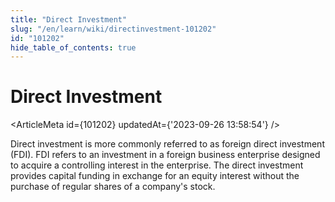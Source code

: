 ```yaml
---
title: "Direct Investment"
slug: "/en/learn/wiki/directinvestment-101202"
id: "101202"
hide_table_of_contents: true
---
```



# Direct Investment

<ArticleMeta id={101202} updatedAt={'2023-09-26 13:58:54'} />
<div className='border-solid border-b border-t-0 my-4 border-[var(--ifm-color-gray-300)]' />

Direct investment is more commonly referred to as foreign direct investment (FDI). FDI refers to an investment in a foreign business enterprise designed to acquire a controlling interest in the enterprise. The direct investment provides capital funding in exchange for an equity interest without the purchase of regular shares of a company's stock.
